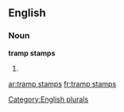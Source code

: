 ==English==

===Noun===
'''tramp stamps'''

# {{plural of|tramp stamp}}

[[Category:English plurals]]

[[ar:tramp stamps]]
[[fr:tramp stamps]]